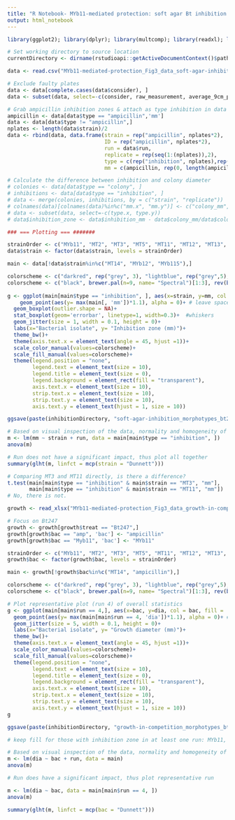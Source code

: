 ---
title: "R Notebook- MYb11-mediated protection: soft agar Bt inhibition & growth Kirbies"
output: html_notebook
---

```{r Load packages & set directory}

library(ggplot2); library(dplyr); library(multcomp); library(readxl); library(RColorBrewer)

# Set working directory to source location
currentDirectory <- dirname(rstudioapi::getActiveDocumentContext()$path)
```


```{r SOFT AGAR Open data, organize and plot}

data <- read.csv("MYb11-mediated-protection_Fig3_data_soft-agar-inhibition.csv", header = T)

# Exclude faulty plates
data <- data[complete.cases(data$consider), ]
data <- subset(data, select=-c(consider, raw_measurement, average_9cm_plate_in_run_images))

# Grab ampicillin inhibition zones & attach as type inhibition in data frame
ampicillin <- data[data$type == "ampicillin",'mm']
data <- data[data$type != "ampicillin",]
nplates <- length(data$strain)/2
data <- rbind(data, data.frame(strain = rep("ampicillin", nplates*2),
                               ID = rep("ampicillin", nplates*2),
                               run = data$run,
                               replicate = rep(seq(1:(nplates)),2), 
                               type = c(rep("inhibition", nplates),rep("colony", nplates)),
                               mm = c(ampicillin, rep(0, length(ampicillin)))))

# Calculate the difference between inhibition and colony diameter
# colonies <- data[data$type == "colony", ]
# inhibitions <- data[data$type == "inhibition", ]
# data <- merge(colonies, inhibitions, by = c("strain", "replicate"))
# colnames(data)[colnames(data)%in%c("mm.x", "mm.y")] <- c("colony_mm", "inhibition_mm")
# data <- subset(data, select=-c(type.x, type.y))
# data$inhibition_zone <- data$inhibition_mm - data$colony_mm/data$colony_mm

### === Plotting === #######

strainOrder <- c("MYb11", "MT2", "MT3", "MT5", "MT11", "MT12", "MT13", "MT14","MYb12", "MYb115", "OP50", "ampicillin")
data$strain <- factor(data$strain, levels = strainOrder)

main <- data[!data$strain%in%c("MT14", "MYb12", "MYb115"),]

colorscheme <- c("darkred", rep("grey", 3), "lightblue", rep("grey",5), rep("black", 3))
colorscheme <- c("black", brewer.pal(n=9, name= "Spectral")[1:3], rev(brewer.pal(n=9, name="Spectral")[7:9]),"darkgrey","grey")
                 
g <- ggplot(main[main$type == "inhibition", ], aes(x=strain, y=mm, col = strain))+
    geom_point(aes(y= max(main[, 'mm'])*1.1), alpha = 0)+ # leave space for p-value on top
  geom_boxplot(outlier.shape = NA)+
  stat_boxplot(geom='errorbar', linetype=1, width=0.3)+  #whiskers
  geom_jitter(size = 1, width = 0.1, height = 0)+
  labs(x="Bacterial isolate", y= "Inhibition zone (mm)")+
  theme_bw()+
  theme(axis.text.x = element_text(angle = 45, hjust =1))+
  scale_color_manual(values=colorscheme)+
  scale_fill_manual(values=colorscheme)+
  theme(legend.position = "none",
        legend.text = element_text(size = 10), 
        legend.title = element_text(size = 0), 
        legend.background = element_rect(fill = "transparent"), 
        axis.text.x = element_text(size = 10), 
        strip.text.x = element_text(size = 10), 
        strip.text.y = element_text(size = 10), 
        axis.text.y = element_text(hjust = 1, size = 10))

ggsave(paste(inhibitionDirectory, "soft-agar-inhibition_morphotypes_bt247_inhibition-total_main.svg", sep=""), width = 4, height =3)

```

```{r SOFT AGAR Compare bacterial isolates to MYb11 ancestor as reference}
# Based on visual inspection of the data, normality and homogeneity of variances were assumed for further analysis
m <- lm(mm ~ strain + run, data = main[main$type == "inhibition", ])
anova(m)

# Run does not have a significant impact, thus plot all together
summary(glht(m, linfct = mcp(strain = "Dunnett")))

# Comparing MT3 and MT11 directly, is there a difference?
t.test(main[main$type == "inhibition" & main$strain == "MT3", "mm"], 
       main[main$type == "inhibition" & main$strain == "MT11", "mm"])
# No, there is not.

```


```{r GROWTH INHIBITION Open data and organize}

growth <- read_xlsx("MYb11-mediated-protection_Fig3_data_growth-in-competition_24h.xlsx", sheet = 1)

# Focus on Bt247
growth <- growth[growth$treat == "Bt247",]
growth[growth$bac == "amp", 'bac'] <- "ampicillin"
growth[growth$bac == "Myb11", 'bac'] <- "MYb11"

strainOrder <- c("MYb11", "MT2", "MT3", "MT5", "MT11", "MT12", "MT13", "MT14","OP50", "ampicillin")
growth$bac <- factor(growth$bac, levels = strainOrder)

main <- growth[!growth$bac%in%c("MT14", "ampicillin"),]

colorscheme <- c("darkred", rep("grey", 3), "lightblue", rep("grey",5), rep("black", 3))
colorscheme <- c("black", brewer.pal(n=9, name= "Spectral")[1:3], rev(brewer.pal(n=9, name="Spectral")[7:9]),"darkgrey","grey")

# Plot representative plot (run 4) of overall statistics
g <- ggplot(main[main$run == 4,], aes(x=bac, y=dia, col = bac, fill =  bac))+# remove fill for colonies w/o inhibition zone manually
  geom_point(aes(y= max(main[main$run == 4, 'dia'])*1.1), alpha = 0)+ # leave space for p-value on top
  geom_jitter(size = 5, width = 0.1, height = 0)+
  labs(x="Bacterial isolate", y= "Growth diameter (mm)")+
  theme_bw()+
  theme(axis.text.x = element_text(angle = 45, hjust =1))+
  scale_color_manual(values=colorscheme)+
  scale_fill_manual(values=colorscheme)+
  theme(legend.position = "none",
        legend.text = element_text(size = 10), 
        legend.title = element_text(size = 0), 
        legend.background = element_rect(fill = "transparent"), 
        axis.text.x = element_text(size = 10), 
        strip.text.x = element_text(size = 10), 
        strip.text.y = element_text(size = 10), 
        axis.text.y = element_text(hjust = 1, size = 10)) 
g

ggsave(paste(inhibitionDirectory, "growth-in-competition_morphotypes_bt247_inhibition-total_main.svg", sep=""), width = 4, height =3)

# keep fill for those with inhibition zone in at least one run: MYb11, MT2, MT12, MT13

```

```{r GROWTH INHIBITION Compare bacterial isolates to MYb11 ancestor as reference}
# Based on visual inspection of the data, normality and homogeneity of variances were assumed for further analysis
m <- lm(dia ~ bac + run, data = main)
anova(m)

# Run does have a significant impact, thus plot representative run

m <- lm(dia ~ bac, data = main[main$run == 4, ])
anova(m)

summary(glht(m, linfct = mcp(bac = "Dunnett")))

```
